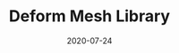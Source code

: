 ---
title: Deform Mesh Library
date: 2020-07-24
category:
  - 3D Art
external_link: https://github.com/keenanwoodall/Deform/tree/develop
related_engine: Unity3D
externals_profile:
    name: keenanwoodall + Contributors
---